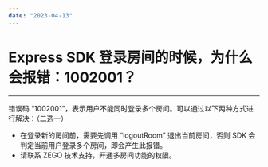 ```yaml
---
date: "2023-04-13"
---
```

# Express SDK 登录房间的时候，为什么会报错：1002001？ 

- - -

错误码 “1002001”，表示用户不能同时登录多个房间。可以通过以下两种方式进行解决：（二选一）

- 在登录新的房间前，需要先调用 “logoutRoom” 退出当前房间，否则 SDK 会判定当前用户登录多个房间，即会产生此报错。
- 请联系 ZEGO 技术支持，开通多房间功能的权限。